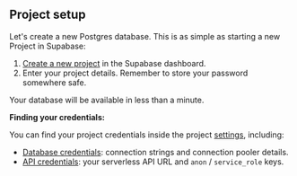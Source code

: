 ## Project setup

Let's create a new Postgres database. This is as simple as starting a new Project in Supabase:

1. [Create a new project](https://database.new/) in the Supabase dashboard.
1. Enter your project details. Remember to store your password somewhere safe.

Your database will be available in less than a minute.

**Finding your credentials:**

You can find your project credentials inside the project [settings](https://supabase.com/dashboard/project/_/settings/), including:

- [Database credentials](https://supabase.com/dashboard/project/_/settings/database): connection strings and connection pooler details.
- [API credentials](https://supabase.com/dashboard/project/_/settings/database): your serverless API URL and `anon` / `service_role` keys.
